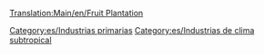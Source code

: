 [[Translation:Main/en/Fruit Plantation]]{{en/-}}
{{es/Industrias| nombre=Plantación de fruta
| imagen=Fruitplantation.png
| climas=[[Main/en/Clima/Es#Subtropical|Subtropical]]
| acepta=Nada
| produce=[[Main/es/Fruta|Fruta]]
| notas=No existe en otros [[Main/es/clima|climas]]
}}

[[Category:es/Industrias primarias]]
[[Category:es/Industrias de clima subtropical]]